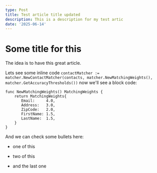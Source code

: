 ```yaml
---
type: Post
title: Test article title updated
description: This is a description for my test artic
date: '2025-06-14'
---
```

# Some title for this

The idea is to have this great article.

Lets see some inline code `contactMatcher := matcher.NewContactMatcher(contacts, matcher.NewMatchingWeights(), matcher.GetAccuracyThresholds())` now we'll see a block code:

```
func NewMatchingWeights() MatchingWeights {
    return MatchingWeights{
       Email:     4.0,
       Address:   3.0,
       ZipCode:   2.0,
       FirstName: 1.5,
       LastName:  1.5,
    }
}
```

And we can check some bullets here:

*   one of this

*   two of this

*   and the last one
